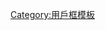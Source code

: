 {{Userbox
  | border-c = #eee
  | border-s = 1
  | id-p     = 0
  | id-c     = #fffff3
  | id-fc    = black
  | id       = <div style="position: relative; width: 42px; height: 41px; overflow: hidden; border: 2px solid #b24747;"><div style="position: absolute; top: 0; left: 33%; height: 45px; border-left: 1px solid #bf6666;"></div><div style="position: absolute; top: 0; left: 66%; height: 45px; border-left: 1px solid #bf6666;"></div><div style="position: absolute; top: 33%; left: 0; width: 46px; border-top: 1px solid #bf6666;"></div><div style="position: absolute; top: 66%; left: 0; width: 46px; border-top: 1px solid #bf6666;"></div><div style="position: relative; top: -1px; color: #000; font: 40px/1 serif; text-align: center; -webkit-transform: rotate(0.1deg); -webkit-transform: translateY(1px); -ms-transform: translateY(5px);"><span style= "font-family: 標楷體, DFKai-SB, 'AR PL UKai TW', 'AR PL UKai HK', 全字庫正楷體, TW-Kai, 楷体, 楷体_GB2312, KaiTi, KaiTi_GB2312, 华文楷体, STKaiti, 'AR PL UKai CN', EUDCKAI;">-{無}-</span></div></div>
  | info-c   = #fffff3
  | info-s   = 9
  | info     = <span style="position: relative; top: 1px;">這位用戶'''[[無黨籍]]'''。</span>
}}
<noinclude>[[Category:用戶框模板]]</noinclude>